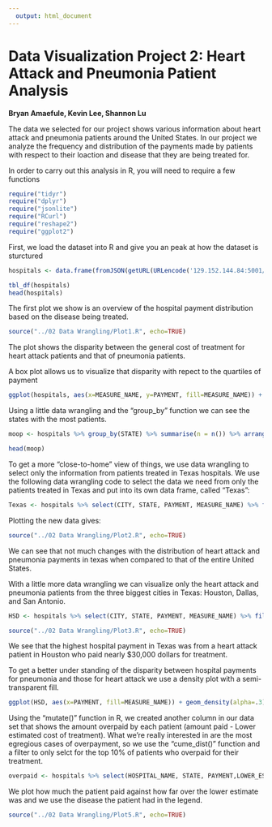 ```yaml
---
  output: html_document
---
```

  Data Visualization Project 2: Heart Attack and Pneumonia Patient Analysis
===
  **Bryan Amaefule, Kevin Lee, Shannon Lu**
  
  
The data we selected for our project shows various information about heart attack and pneumonia patients around the United States. In our project we analyze the frequency and distribution of the payments made by patients with respect to their loaction and disease that they are being treated for.

In order to carry out this analysis in R, you will need to require a few functions
```r
require("tidyr")
require("dplyr")
require("jsonlite")
require("RCurl")
require("reshape2")
require("ggplot2")
```
  

First, we load the dataset into R and give you an peak at how the dataset is sturctured
```r
hospitals <- data.frame(fromJSON(getURL(URLencode('129.152.144.84:5001/rest/native/?query="select * from hospitalpayments"'),httpheader=c(DB='jdbc:oracle:thin:@129.152.144.84:1521/PDBF15DV.usuniversi01134.oraclecloud.internal', USER='cs329e_ba7433', PASS='orcl_ba7433', MODE='native_mode', MODEL='model', returnDimensions = 'False', returnFor = 'JSON'), verbose = TRUE), ))

tbl_df(hospitals)
head(hospitals)
```

The first plot we show is an overview of the hospital payment distribution based on the disease being treated.
```r
source("../02 Data Wrangling/Plot1.R", echo=TRUE)
```

The plot shows the disparity between the general cost of treatment for heart attack patients and that of pneumonia patients.

A box plot allows us to visualize that disparity with repect to the quartiles of payment
```r
ggplot(hospitals, aes(x=MEASURE_NAME, y=PAYMENT, fill=MEASURE_NAME)) + geom_boxplot() + scale_x_discrete(breaks=NULL) + labs(x=NULL)
```






Using a little data wrangling and the "group_by" function we can see the states with the most patients.
```r
moop <- hospitals %>% group_by(STATE) %>% summarise(n = n()) %>% arrange(desc(n)) %>% tbl_df

head(moop)
```





To get a more "close-to-home" view of things, we use data wrangling to select only the information from patients treated in Texas hospitals. We use the following data wrangling code to select the data we need from only the patients treated in Texas and put into its own data frame, called "Texas": 
```r
Texas <- hospitals %>% select(CITY, STATE, PAYMENT, MEASURE_NAME) %>% filter(STATE == "TX") %>% tbl_df
```

Plotting the new data gives:
```r
source("../02 Data Wrangling/Plot2.R", echo=TRUE)
```

We can see that not much changes with the distribution of heart attack and pneumonia payments in texas when compared to that of the entire United States.






With a little more data wrangling we can visualize only the heart attack and pneumonia patients from the three biggest cities in Texas: Houston, Dallas, and San Antonio. 
```r
HSD <- hospitals %>% select(CITY, STATE, PAYMENT, MEASURE_NAME) %>% filter(STATE == "TX", CITY %in% c("HOUSTON", "SAN ANTONIO", "DALLAS" )) 
```


```r
source("../02 Data Wrangling/Plot3.R", echo=TRUE)
```

We see that the highest hospital payment in Texas was from a heart attack patient in Houston who paid nearly $30,000 dollars for treatment.






To get a better under standing of the disparity between hospital payments for pneumonia and those for heart attack we use a density plot with a semi-transparent fill.
```r
ggplot(HSD, aes(x=PAYMENT, fill=MEASURE_NAME)) + geom_density(alpha=.3)
```






Using the "mutate()" function in R, we created another column in our data set that shows the amount overpaid by each patient (amount paid - Lower estimated cost of treatment). What we're really interested in are the most egregious cases of overpayment, so we use the "cume_dist()" function and a filter to only selct for the top 10% of patients who overpaid for their treatment.
```r
overpaid <- hospitals %>% select(HOSPITAL_NAME, STATE, PAYMENT,LOWER_ESTIMATE, LOCATION, MEASURE_NAME) %>% mutate(Payment_percent = cume_dist(PAYMENT),Overpaid_amt = PAYMENT - LOWER_ESTIMATE) %>% filter(Payment_percent <= 0.1)
```

We plot how much the patient paid against how far over the lower estimate was and we use the disease the patient had in the legend.
```r
source("../02 Data Wrangling/Plot5.R", echo=TRUE)
```